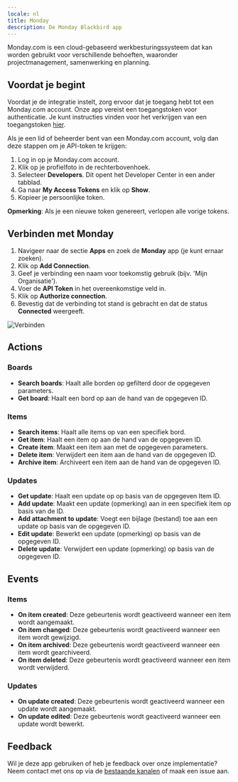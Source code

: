 ```yaml
---
locale: nl
title: Monday
description: De Monday Blackbird app
---
```


<LinkCard title="View on Github" target="_blank" href="https://github.com/bb-io/Monday" icon="github" />

Monday.com is een cloud-gebaseerd werkbesturingssysteem dat kan worden gebruikt voor verschillende behoeften, waaronder projectmanagement, samenwerking en planning.

## Voordat je begint

Voordat je de integratie instelt, zorg ervoor dat je toegang hebt tot een Monday.com account. Onze app vereist een toegangstoken voor authenticatie. Je kunt instructies vinden voor het verkrijgen van een toegangstoken [hier](https://developer.monday.com/api-reference/docs/authentication#developer-tab).

Als je een lid of beheerder bent van een Monday.com account, volg dan deze stappen om je API-token te krijgen:

1. Log in op je Monday.com account.
2. Klik op je profielfoto in de rechterbovenhoek.
3. Selecteer **Developers**. Dit opent het Developer Center in een ander tabblad.
4. Ga naar **My Access Tokens** en klik op **Show**.
5. Kopieer je persoonlijke token.

**Opmerking**: Als je een nieuwe token genereert, verlopen alle vorige tokens.

## Verbinden met Monday

1. Navigeer naar de sectie **Apps** en zoek de **Monday** app (je kunt ernaar zoeken).
2. Klik op **Add Connection**.
3. Geef je verbinding een naam voor toekomstig gebruik (bijv. 'Mijn Organisatie').
4. Voer de **API Token** in het overeenkomstige veld in.
5. Klik op **Authorize connection**.
6. Bevestig dat de verbinding tot stand is gebracht en dat de status **Connected** weergeeft.

![Verbinden](https://raw.githubusercontent.com/bb-io/Monday/main/image/README/connecting.png)

## Actions

### Boards

- **Search boards**: Haalt alle borden op gefilterd door de opgegeven parameters.
- **Get board**: Haalt een bord op aan de hand van de opgegeven ID.

### Items

- **Search items**: Haalt alle items op van een specifiek bord.
- **Get item**: Haalt een item op aan de hand van de opgegeven ID.
- **Create item**: Maakt een item aan met de opgegeven parameters.
- **Delete item**: Verwijdert een item aan de hand van de opgegeven ID.
- **Archive item**: Archiveert een item aan de hand van de opgegeven ID.

### Updates

- **Get update**: Haalt een update op op basis van de opgegeven Item ID.
- **Add update**: Maakt een update (opmerking) aan in een specifiek item op basis van de ID.
- **Add attachment to update**: Voegt een bijlage (bestand) toe aan een update op basis van de opgegeven ID.
- **Edit update**: Bewerkt een update (opmerking) op basis van de opgegeven ID.
- **Delete update**: Verwijdert een update (opmerking) op basis van de opgegeven ID.

## Events

### Items

- **On item created**: Deze gebeurtenis wordt geactiveerd wanneer een item wordt aangemaakt.
- **On item changed**: Deze gebeurtenis wordt geactiveerd wanneer een item wordt gewijzigd.
- **On item archived**: Deze gebeurtenis wordt geactiveerd wanneer een item wordt gearchiveerd.
- **On item deleted**: Deze gebeurtenis wordt geactiveerd wanneer een item wordt verwijderd.

### Updates

- **On update created**: Deze gebeurtenis wordt geactiveerd wanneer een update wordt aangemaakt.
- **On update edited**: Deze gebeurtenis wordt geactiveerd wanneer een update wordt bewerkt.

## Feedback

Wil je deze app gebruiken of heb je feedback over onze implementatie? Neem contact met ons op via de [bestaande kanalen](https://www.blackbird.io/) of maak een issue aan.
